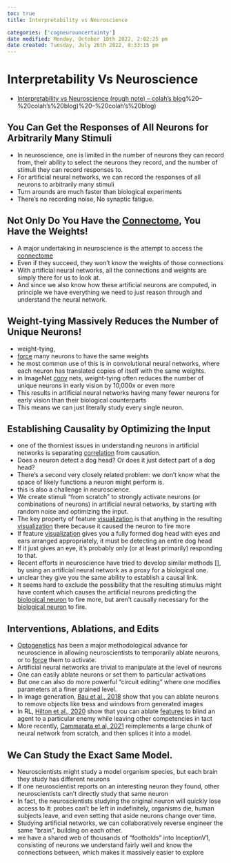 ```yaml
---
toc: true
title: Interpretability vs Neuroscience

categories: ['cogneurouncertainty']
date modified: Monday, October 10th 2022, 2:02:25 pm
date created: Tuesday, July 26th 2022, 8:33:15 pm
---
```


# Interpretability Vs Neuroscience
- [Interpretability vs Neuroscience (rough note) -- colah's blog](rough%20note)%20--%20colah's%20blog)%20--%20colah's%20blog)

## You Can Get the Responses of All Neurons for Arbitrarily Many Stimuli
- In neuroscience, one is limited in the number of neurons they can record from, their ability to select the neurons they record, and the number of stimuli they can record responses to.
- For artificial neural networks, we can record the responses of all neurons to arbitrarily many stimuli
- Turn arounds are much faster than biological experiments
- There's no recording noise, No synaptic fatigue.

## Not Only Do You Have the [Connectome](Connectome.qmd), You Have the Weights!
- A major undertaking in neuroscience is the attempt to access the [connectome](Connectome.qmd)
- Even if they succeed, they won’t know the weights of those connections
- With artificial neural networks, all the connections and weights are simply there for us to look at.
- And since we also know how these artificial neurons are computed, in principle we have everything we need to just reason through and understand the neural network.

## Weight-tying Massively Reduces the Number of Unique Neurons!
- weight-tying,
- [force](Force.qmd) many neurons to have the same weights
- he most common use of this is in convolutional neural networks, where each neuron has translated copies of itself with the same weights.
- in ImageNet [conv](Conv.qmd) nets, weight-tying often reduces the number of unique neurons in early vision by 10,000x or even more
- This results in artificial neural networks having many fewer neurons for early vision than their biological counterparts
- This means we can just literally study every single neuron.

## Establishing Causality by Optimizing the Input
- one of the thorniest issues in understanding neurons in artificial networks is separating [correlation](Correlation.qmd) from causation.
- Does a neuron detect a dog head? Or does it just detect part of a dog head?
- There's a second very closely related problem: we don't know what the space of likely functions a neuron might perform is.
- this is also a challenge in neuroscience.
- We create stimuli “from scratch” to strongly activate neurons (or combinations of neurons) in artificial neural networks, by starting with random noise and optimizing the input.
- The key property of feature [visualization](visualization.qmd) is that anything in the resulting [visualization](visualization.qmd) there because it caused the neuron to fire more
- If feature [visualization](visualization.qmd) gives you a fully formed dog head with eyes and ears arranged appropriately, it must be detecting an entire dog head
- If it just gives an eye, it's probably only (or at least primarily) responding to that.
- Recent efforts in neuroscience have tried to develop similar methods [], by using an artificial neural network as a proxy for a biological one.
- unclear they give you the same ability to establish a causal link.
- It seems hard to exclude the possibility that the resulting stimulus might have content which causes the artificial neurons predicting the [biological neuron](Biological%20Neuron.qmd) to fire more, but aren't causally necessary for the [biological neuron](Biological%20Neuron.qmd) to fire.

## Interventions, Ablations, and Edits
- [Optogenetics](Optogenetics.qmd) has been a major methodological advance for neuroscience in allowing neuroscientists to temporarily ablate neurons, or to [force](Force.qmd) them to activate.
- Artificial neural networks are trivial to manipulate at the level of neurons
- One can easily ablate neurons or set them to particular activations
- But one can also do more powerful "circuit editing" where one modifies parameters at a finer grained level.
- In image generation, [Bau et al., 2018](https://gandissect.csail.mit.edu/) show that you can ablate neurons to remove objects like tress and windows from generated images
- In RL, [Hilton et al., 2020](https://distill.pub/2020/understanding-rl-vision/) show that you can ablate [features](Features.qmd) to blind an agent to a particular enemy while leaving other competencies in tact
- More recently, [Cammarata et al, 2021](https://distill.pub/2020/circuits/curve-circuits/) reimplements a large chunk of neural network from scratch, and then splices it into a model.

## We Can Study the Exact Same Model.
- Neuroscientists might study a model organism species, but each brain they study has different neurons
- If one neuroscientist reports on an interesting neuron they found, other neuroscientists can't directly study that same neuron
- In fact, the neuroscientists studying the original neuron will quickly lose access to it: probes can't be left in indefinitely, organisms die, human subjects leave, and even setting that aside neurons change over time.
- Studying artificial networks, we can collaboratively reverse engineer the same “brain", building on each other.
- we have a shared web of thousands of "footholds" into InceptionV1, consisting of neurons we understand fairly well and know the connections between, which makes it massively easier to explore



